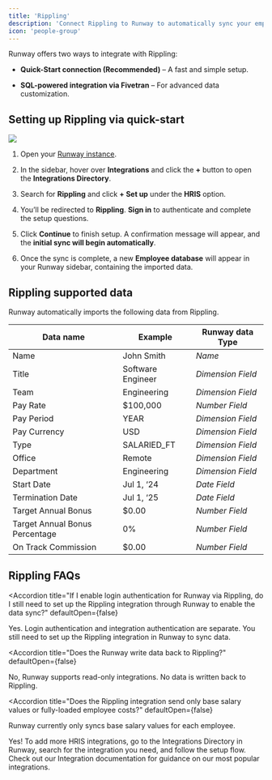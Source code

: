 ```yaml
---
title: 'Rippling'
description: 'Connect Rippling to Runway to automatically sync your employee data, keeping workforce information up to date and seamlessly incorporating headcount and salaries into your financial models.'
icon: 'people-group'
---
```


Runway offers two ways to integrate with Rippling:

- **Quick-Start connection (Recommended)** – A fast and simple setup.

- **SQL-powered integration via Fivetran** – For advanced data customization.

## Setting up Rippling via quick-start

![](/images/rippling.png)

1. Open your [Runway instance](https://app.runway.com/).

2. In the sidebar, hover over **Integrations** and click the **+** button to open the **Integrations Directory**.

3. Search for **Rippling** and click **+ Set up** under the **HRIS** option.

4. You’ll be redirected to **Rippling**. **Sign in** to authenticate and complete the setup questions.

5. Click **Continue** to finish setup. A confirmation message will appear, and the **initial sync will begin automatically**.

6. Once the sync is complete, a new **Employee database** will appear in your Runway sidebar, containing the imported data.

## Rippling supported data

Runway automatically imports the following data from Rippling.

| Data name                      | Example           | Runway data Type  |
| ------------------------------ | ----------------- | ----------------- |
| Name                           | John Smith        | _Name_            |
| Title                          | Software Engineer | _Dimension Field_ |
| Team                           | Engineering       | _Dimension Field_ |
| Pay Rate                       | $100,000          | _Number Field_    |
| Pay Period                     | YEAR              | _Dimension Field_ |
| Pay Currency                   | USD               | _Dimension Field_ |
| Type                           | SALARIED_FT       | _Dimension Field_ |
| Office                         | Remote            | _Dimension Field_ |
| Department                     | Engineering       | _Dimension Field_ |
| Start Date                     | Jul 1, ‘24        | _Date Field_      |
| Termination Date               | Jul 1, ‘25        | _Date Field_      |
| Target Annual Bonus            | $0.00             | _Number Field_    |
| Target Annual Bonus Percentage | 0%                | _Number Field_    |
| On Track Commission            | $0.00             | _Number Field_    |

## Rippling FAQs

<Accordion
  title="If I enable login authentication for Runway via Rippling, do I still need to set up the Rippling integration through Runway to enable the data sync?"
  defaultOpen={false}
>
  Yes. Login authentication and integration authentication are separate. You
  still need to set up the Rippling integration in Runway to sync data.
</Accordion>

<Accordion
  title="Does the Runway write data back to Rippling?"
  defaultOpen={false}
>
  No, Runway supports read-only integrations. No data is written back to
  Rippling.
</Accordion>

<Accordion
  title="Does the Rippling integration send only base salary values or fully-loaded employee costs?"
  defaultOpen={false}
>
  Runway currently only syncs base salary values for each employee.
</Accordion>

<Accordion title="Can I connect additional HRIS sources?" defaultOpen={false}>
  Yes! To add more HRIS integrations, go to the Integrations Directory in
  Runway, search for the integration you need, and follow the setup flow. Check
  out our Integration documentation for guidance on our most popular
  integrations.
</Accordion>
